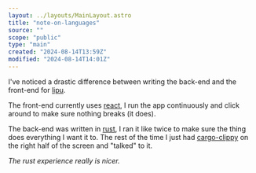 ```yaml
---
layout: ../layouts/MainLayout.astro
title: "note-on-languages"
source: ""
scope: "public"
type: "main"
created: "2024-08-14T13:59Z"
modified: "2024-08-14T14:01Z"
---
```


I've noticed a drastic difference between writing the back-end and the front-end for [lipu](/lipu).

The front-end currently uses [react](/react), I run the app continuously and click around to make sure nothing breaks (it does).

The back-end was written in [rust](/rust), I ran it like twice to make sure the thing does everything I want it to. The rest of the time I just had [cargo-clippy](/cargo-clippy) on the right half of the screen and "talked" to it.

*The rust experience really is nicer.*